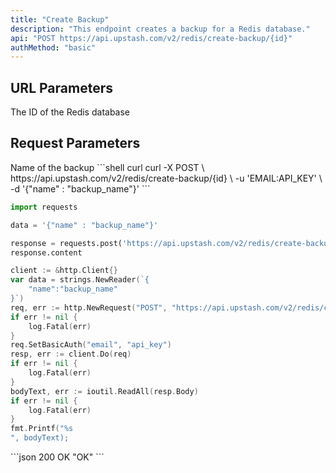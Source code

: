 ```yaml
---
title: "Create Backup"
description: "This endpoint creates a backup for a Redis database."
api: "POST https://api.upstash.com/v2/redis/create-backup/{id}"
authMethod: "basic"
---
```


## URL Parameters

<ParamField path="id" type="string" required>
  The ID of the Redis database
</ParamField>

## Request Parameters

<ParamField body="name" type="string" required>
  Name of the backup
</ParamField>

<RequestExample>
```shell curl
curl -X POST \
  https://api.upstash.com/v2/redis/create-backup/{id} \
  -u 'EMAIL:API_KEY' \
  -d '{"name" : "backup_name"}'
```

```python Python
import requests

data = '{"name" : "backup_name"}'

response = requests.post('https://api.upstash.com/v2/redis/create-backup/{id}', data=data, auth=('EMAIL', 'API_KEY'))
response.content
```

```go Go
client := &http.Client{}
var data = strings.NewReader(`{
    "name":"backup_name"
}`)
req, err := http.NewRequest("POST", "https://api.upstash.com/v2/redis/create-backup/{id}", data)
if err != nil {
    log.Fatal(err)
}
req.SetBasicAuth("email", "api_key")
resp, err := client.Do(req)
if err != nil {
    log.Fatal(err)
}
bodyText, err := ioutil.ReadAll(resp.Body)
if err != nil {
    log.Fatal(err)
}
fmt.Printf("%s
", bodyText);
```
</RequestExample>

<ResponseExample>
```json 200 OK
"OK"
```
</ResponseExample>
